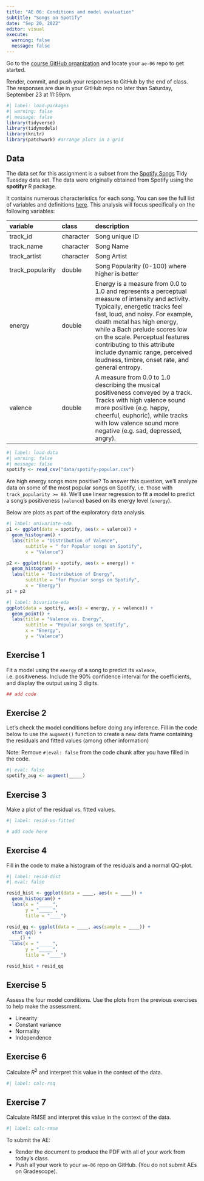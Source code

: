 ```yaml
---
title: "AE 06: Conditions and model evaluation"
subtitle: "Songs on Spotify"
date: "Sep 20, 2022"
editor: visual
execute: 
  warning: false
  message: false
---
```


::: callout-important
Go to the [course GitHub organization](https://github.com/sta210-fa23) and locate your `ae-06` repo to get started.

Render, commit, and push your responses to GitHub by the end of class. The responses are due in your GitHub repo no later than Saturday, September 23 at 11:59pm.
:::

```r
#| label: load-packages
#| warning: false
#| message: false
library(tidyverse)
library(tidymodels)
library(knitr)
library(patchwork) #arrange plots in a grid
```

## Data

The data set for this assignment is a subset from the [Spotify Songs](https://github.com/rfordatascience/tidytuesday/blob/master/data/2020/2020-01-21/readme.md) Tidy Tuesday data set. The data were originally obtained from Spotify using the **spotifyr** R package.

It contains numerous characteristics for each song. You can see the full list of variables and definitions [here](https://github.com/rfordatascience/tidytuesday/blob/master/data/2020/2020-01-21/readme.md). This analysis will focus specifically on the following variables:

| variable         | class     | description                                                                                                                                                                                                                                                                                                                                                                               |
|:-----------------|:----------|:------------------------------------------------------------------------------------------------------------------------------------------------------------------------------------------------------------------------------------------------------------------------------------------------------------------------------------------------------------------------------------------|
| track_id         | character | Song unique ID                                                                                                                                                                                                                                                                                                                                                                            |
| track_name       | character | Song Name                                                                                                                                                                                                                                                                                                                                                                                 |
| track_artist     | character | Song Artist                                                                                                                                                                                                                                                                                                                                                                               |
| track_popularity | double    | Song Popularity (0-100) where higher is better                                                                                                                                                                                                                                                                                                                                            |
| energy           | double    | Energy is a measure from 0.0 to 1.0 and represents a perceptual measure of intensity and activity. Typically, energetic tracks feel fast, loud, and noisy. For example, death metal has high energy, while a Bach prelude scores low on the scale. Perceptual features contributing to this attribute include dynamic range, perceived loudness, timbre, onset rate, and general entropy. |
| valence          | double    | A measure from 0.0 to 1.0 describing the musical positiveness conveyed by a track. Tracks with high valence sound more positive (e.g. happy, cheerful, euphoric), while tracks with low valence sound more negative (e.g. sad, depressed, angry).                                                                                                                                         |

```r
#| label: load-data
#| warning: false
#| message: false
spotify <- read_csv("data/spotify-popular.csv")
```

Are high energy songs more positive? To answer this question, we'll analyze data on some of the most popular songs on Spotify, i.e. those with `track_popularity >= 80`. We'll use linear regression to fit a model to predict a song's positiveness (`valence`) based on its energy level (`energy`).

Below are plots as part of the exploratory data analysis.

```r
#| label: univariate-eda
p1 <- ggplot(data = spotify, aes(x = valence)) + 
  geom_histogram() + 
  labs(title = "Distribution of Valence", 
       subtitle = " for Popular songs on Spotify", 
       x = "Valence")

p2 <- ggplot(data = spotify, aes(x = energy)) + 
  geom_histogram() + 
  labs(title = "Distribution of Energy", 
       subtitle = "for Popular songs on Spotify", 
       x = "Energy")
p1 + p2
```

```r
#| label: bivariate-eda
ggplot(data = spotify, aes(x = energy, y = valence)) + 
  geom_point() + 
  labs(title = "Valence vs. Energy", 
       subtitle = "Popular songs on Spotify", 
       x = "Energy", 
       y = "Valence")
```

## Exercise 1

Fit a model using the `energy` of a song to predict its `valence`, i.e. positiveness. Include the 90% confidence interval for the coefficients, and display the output using 3 digits.

```r
## add code
```

## Exercise 2

Let's check the model conditions before doing any inference. Fill in the code below to use the `augment()` function to create a new data frame containing the residuals and fitted values (among other information)

::: callout-important
Note: Remove `#|eval: false` from the code chunk after you have filled in the code.
:::

```r
#| eval: false
spotify_aug <- augment(_____)
```

## Exercise 3

Make a plot of the residual vs. fitted values.

```r
#| label: resid-vs-fitted

# add code here
```

## Exercise 4

Fill in the code to make a histogram of the residuals and a normal QQ-plot.

```r
#| label: resid-dist
#| eval: false

resid_hist <- ggplot(data = ____, aes(x = ____)) +
  geom_histogram() +
  labs(x = "_____", 
       y = "_____", 
       title = "____")

resid_qq <- ggplot(data = ____, aes(sample = ____)) + 
  stat_qq() + 
 ____() + 
  labs(x = "_____", 
       y = "_____", 
       title = "____")

resid_hist + resid_qq
```

## Exercise 5

Assess the four model conditions. Use the plots from the previous exercises to help make the assessment.

-   Linearity
-   Constant variance
-   Normality
-   Independence

## Exercise 6

Calculate $R^2$ and interpret this value in the context of the data.

```r
#| label: calc-rsq
```

## Exercise 7

Calculate RMSE and interpret this value in the context of the data.

```r
#| label: calc-rmse
```

::: callout-important
To submit the AE:

-   Render the document to produce the PDF with all of your work from today's class.
-   Push all your work to your `ae-06` repo on GitHub. (You do not submit AEs on Gradescope).
:::
